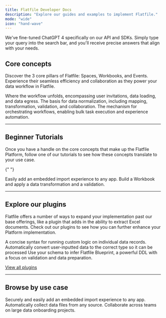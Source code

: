 ```yaml
---
title: Flatfile Developer Docs
description: "Explore our guides and examples to implement Flatfile."
mode: "wide"
icon: "hand-wave"
---
```


<Info>
  We've fine-tuned ChatGPT 4 specifically on our API and SDKs. Simply type your
  query into the search bar, and you'll receive precise answers that align with
  your needs.
</Info>

## Core concepts

Discover the 3 core pillars of Flatfile: Spaces, Workbooks, and Events. Experience their seamless efficiency and collaboration as they power your data workflow in Flatfile.

<CardGroup cols={3}>
  <Card title="Spaces" href="./developer-tools/spaces" icon="circle-1">
    Where the workflow unfolds, encompassing user invitations, data loading, and
    data egress.
  </Card>
  <Card title="Workbooks" href="./apps/workbooks" icon="circle-2">
    The basis for data normalization, including mapping, transformation,
    validation, and collaboration.
  </Card>
  <Card title="Events" href="./orchestration/events" icon="circle-3">
    The mechanism for orchestrating workflows, enabling bulk task execution and
    experience automation.
  </Card>
</CardGroup>

---

## Beginner Tutorials

Once you have a handle on the core concepts that make up the Flatfile Platform, follow one of our tutorials to see how these concepts translate to your use case.

{" "}

<CardGroup cols={2}>
  <Card
    title="Embed in your App"
    href="./apps/embedding/overview"
    icon="person-to-portal"
  >
    Easily add an embedded import experience to any app.
  </Card>
  <Card
    title="Projects"
    href="./apps/custom/tutorial-landing"
    icon="arrow-progress"
  >
    Build a Workbook and apply a data transformation and a validation.
  </Card>
</CardGroup>

---

## Explore our plugins

Flatfile offers a number of ways to expand your implementation past our base offerings, like a plugin that adds in the ability to extract Excel documents. Check out our plugins to see how you can further enhance your Platform implementation.

<CardGroup cols={3}>
  <Card title="record-hook" href="plugins-docs/transform/record-hook" icon="npm">
    A concise syntax for running custom logic on individual data records.
  </Card>
    <Card title="autocast" href="plugins-docs/transform/autocast" icon="npm">
    Automatically convert user-inputted data to the correct type so it can be
    processed
  </Card>
  <Card
    title="json-schema"
    href="plugins-docs/schemas/convert-json-schema"
    icon="clock"
  >
    Use your schema to infer Flatfile Blueprint, a powerful DDL with a focus on
    validation and data preparation.
  </Card>

</CardGroup>

[View all plugins](./plugins-docs)

---

## Browse by use case

<CardGroup cols={3}>
  <Card
    title="Embed in your app"
    icon="person-to-portal"
    href="/apps/embedding"
  >
    Securely and easily add an embedded import experience to any app.
  </Card>
  <Card
    title="Setup headless file feeds"
    icon="bolt-auto"
    href="/guides/automap"
  >
    Automatically collect data files from any source.
  </Card>
  <Card
    title="Run onboarding projects"
    icon="arrow-progress"
    href="/apps/projects"
  >
    Collaborate across teams on large data onboarding projects.
  </Card>
</CardGroup>
